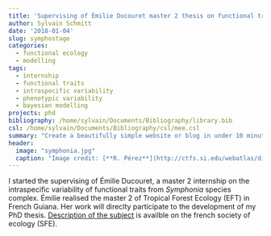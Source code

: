 ```yaml
---
title: 'Supervising of Émilie Ducouret master 2 thesis on functional traits from Symphonia complex'
author: Sylvain Schmitt
date: '2018-01-04'
slug: symphostage
categories:
  - functional ecology
  - modelling
tags:
  - internship
  - functional traits
  - intraspecific variability
  - phenotypic variability
  - bayesian modelling
projects: phd
bibliography: /home/sylvain/Documents/Bibliography/library.bib
csl: /home/sylvain/Documents/Bibliography/csl/mee.csl
summary: "Create a beautifully simple website or blog in under 10 minutes."
header:
  image: "symphonia.jpg"
  caption: "Image credit: [**R. Pérez**](http://ctfs.si.edu/webatlas/displayimage.php?grwfrm=tree&speciesname=Symphonia%20globulifera&imageid=14911)"
---
```


I started the supervising of Émilie Ducouret, a master 2 internship on the intraspecific variability of functional traits from *Symphonia* species complex. Émilie realised the master 2 of Tropical Forest Ecology (EFT) in French Guiana. Her work will direclty participate to the development of my PhD thesis. [Description of the subject](https://www.sfecologie.org/offre/the-return-of-the-individual-functional-trait-variability-in-the-symphonia-globulifera-l-f-species-complex-in-french-guiana/) is availble on the french society of ecology (SFE). 